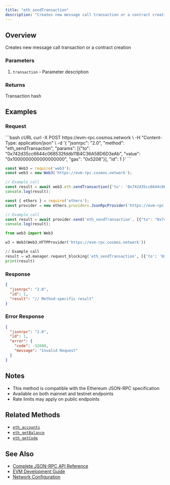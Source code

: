 ```yaml
---
title: "eth_sendTransaction"
description: "Creates new message call transaction or a contract creation"
---
```


## Overview

Creates new message call transaction or a contract creation

### Parameters

1. `transaction` - Parameter description

### Returns

Transaction hash

## Examples

### Request

<CodeGroup>
```bash cURL
curl -X POST https://evm-rpc.cosmos.network \
  -H "Content-Type: application/json" \
  -d '{
    "jsonrpc": "2.0",
    "method": "eth_sendTransaction",
    "params": [{"to": "0x742d35cc6644c068532fddb11B4C36A58D6D3eAb", "value": "0x1000000000000000000", "gas": "0x5208"}],
    "id": 1
  }'
```

```javascript JavaScript (Web3.js)
const Web3 = require('web3');
const web3 = new Web3('https://evm-rpc.cosmos.network');

// Example call
const result = await web3.eth.sendTransaction({'to': '0x742d35cc6644c068532fddb11B4C36A58D6D3eAb', 'value': '0x1000000000000000000', 'gas': '0x5208'});
console.log(result);
```

```javascript JavaScript (Ethers.js)
const { ethers } = require('ethers');
const provider = new ethers.providers.JsonRpcProvider('https://evm-rpc.cosmos.network');

// Example call
const result = await provider.send('eth_sendTransaction', [{"to": "0x742d35cc6644c068532fddb11B4C36A58D6D3eAb", "value": "0x1000000000000000000", "gas": "0x5208"}]);
console.log(result);
```

```python Python (Web3.py)
from web3 import Web3

w3 = Web3(Web3.HTTPProvider('https://evm-rpc.cosmos.network'))

// Example call
result = w3.manager.request_blocking('eth_sendTransaction', [{'to': '0x742d35cc6644c068532fddb11B4C36A58D6D3eAb', 'value': '0x1000000000000000000', 'gas': '0x5208'}])
print(result)
```
</CodeGroup>

### Response

```json
{
  "jsonrpc": "2.0",
  "id": 1,
  "result": "// Method-specific result"
}
```

### Error Response

```json
{
  "jsonrpc": "2.0",
  "id": 1,
  "error": {
    "code": -32600,
    "message": "Invalid Request"
  }
}
```

## Notes

- This method is compatible with the Ethereum JSON-RPC specification
- Available on both mainnet and testnet endpoints
- Rate limits may apply on public endpoints

## Related Methods

- [`eth_accounts`](./eth_accounts)
- [`eth_getBalance`](./eth_getBalance)
- [`eth_getCode`](./eth_getCode)

## See Also

- [Complete JSON-RPC API Reference](../index)
- [EVM Development Guide](/docs/evm/developers)
- [Network Configuration](/docs/evm/developers/local-setup)
